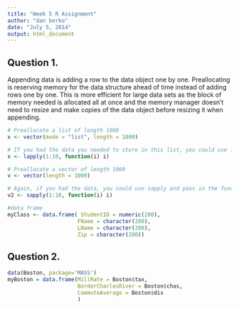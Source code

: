 ```yaml
---
title: "Week 5 R Assignment"
author: "dan berko"
date: "July 5, 2014"
output: html_document
---
```

Question 1.
------
Appending data is adding a row to the data object one by one. Preallocating is reserving memory for the data structure ahead of time instead of adding rows one by one. This is more efficient for large data sets as the block of memory needed is allocated all at once and the memory manager doesn't need to resize and make copies of the data object before resizing it when appending.

```r
# Preallocate a list of length 1000
x <- vector(mode = "list", length = 1000)

# If you had the data you needed to store in this list, you could use lapply to preallocate and assign by creating the function you need:
x <- lapply(1:10, function(i) i)

# Preallocate a vector of length 1000
v <- vector(length = 1000)

# Again, if you had the data, you could use sapply and pass in the function to assign the data to the vector
v2 <- sapply(1:10, function(i) i)

#data frame
myClass <- data.frame( StudentID = numeric(200), 
                      FName = character(200), 
                      LName = character(200), 
                      Zip = character(200))
```

Question 2.
------
```r
data(Boston, package='MASS')
myBoston = data.frame(MillRate = Boston$tax,
                      BorderCharlesRiver = Boston$chas,
                      CommuteAverage = Boston$dis
                      )
```

